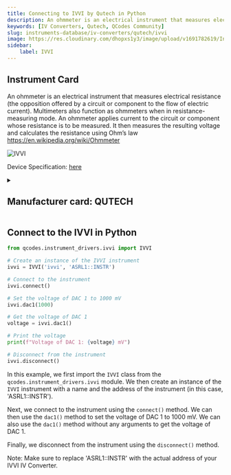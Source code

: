 ```yaml
---
title: Connecting to IVVI by Qutech in Python
description: An ohmmeter is an electrical instrument that measures electrical resistance (the opposition offered by a circuit or component to the flow of electric current). Multimeters also function as ohmmeters when in resistance-measuring mode. An ohmmeter applies current to the circuit or component whose resistance is to be measured. It then measures the resulting voltage and calculates the resistance using Ohm’s law	https,//en.wikipedia.org/wiki/Ohmmeter
keywords: [IV Converters, Qutech, QCodes Community] 
slug: instruments-database/iv-converters/qutech/ivvi 
image: https://res.cloudinary.com/dhopxs1y3/image/upload/v1691782619/Instruments/IV%20Converter/IVVI/IVVI.jpg
sidebar:
    label: IVVI 
---
```



## Instrument Card

An ohmmeter is an electrical instrument that measures electrical resistance (the opposition offered by a circuit or component to the flow of electric current). Multimeters also function as ohmmeters when in resistance-measuring mode. An ohmmeter applies current to the circuit or component whose resistance is to be measured. It then measures the resulting voltage and calculates the resistance using Ohm’s law	https://en.wikipedia.org/wiki/Ohmmeter

![IVVI](https://res.cloudinary.com/dhopxs1y3/image/upload/v1691782619/Instruments/IV%20Converter/IVVI/IVVI.jpg)

Device Specification: [here](/instruments-database/all-instruments)

<details style={{ marginTop: "15px"}}>
<summary><h2 style={{display:'inline'}}>Manufacturer card: QUTECH</h2></summary>

![QUTECH](https://res.cloudinary.com/dhopxs1y3/image/upload/v1692806156/Instruments/Vendor%20Logos/QuTech.png)

At QuTech, we work on a radically new technology with world-changing potential. Our mission: to develop scalable prototypes of a quantum computer and an inherently safe quantum internet, based on the fundamental laws of quantum mechanics.

- Headquarters: CJ Delft, Netherlands
- Yearly Revenue (millions, USD): 41.3
- Vendor Website: [here](https://qutech.nl/)

</details>


<FeaturedInstrumentVideo category="IV_CONVERTERS" />

## Connect to the IVVI in Python





<Tabs>

<SectionsCard category="IV_CONVERTERS" manufacturer="Qutech"></SectionsCard>

<TabItem value="QCodes Community" label="QCodes Community">


```python
from qcodes.instrument_drivers.ivvi import IVVI

# Create an instance of the IVVI instrument
ivvi = IVVI('ivvi', 'ASRL1::INSTR')

# Connect to the instrument
ivvi.connect()

# Set the voltage of DAC 1 to 1000 mV
ivvi.dac1(1000)

# Get the voltage of DAC 1
voltage = ivvi.dac1()

# Print the voltage
print(f"Voltage of DAC 1: {voltage} mV")

# Disconnect from the instrument
ivvi.disconnect()
```

In this example, we first import the `IVVI` class from the `qcodes.instrument_drivers.ivvi` module. We then create an instance of the `IVVI` instrument with a name and the address of the instrument (in this case, 'ASRL1::INSTR').

Next, we connect to the instrument using the `connect()` method. We can then use the `dac1()` method to set the voltage of DAC 1 to 1000 mV. We can also use the `dac1()` method without any arguments to get the voltage of DAC 1.

Finally, we disconnect from the instrument using the `disconnect()` method.

Note: Make sure to replace 'ASRL1::INSTR' with the actual address of your IVVI IV Converter.

</TabItem>
</Tabs>